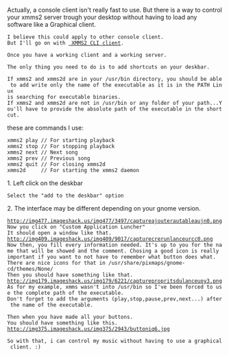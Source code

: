Actually, a console client isn't really fast to use.
But there is a way to control your xmms2 server trough your desktop without having to load any software like a Graphical client.

 I believe this could apply to other console client.
 But I'll go on with [[Client:XMMS2 CLI client | XMMS2 CLI client]].

 Once you have a working client and a working server.

 The only thing you need to do is to add shortcuts on your deskbar.

 If xmms2 and xmms2d are in your /usr/bin directory, you should be able to add write only the name of the executable as it is in the PATH Linux 
 is searching for executable binaries.
 If xmms2 and xmms2d are not in /usr/bin or any folder of your path...You'll have to provide the absolute path of the executable in the shortcut.

these are commands I use:
 xmms2 play // For starting playback
 xmms2 stop // For stopping playback
 xmms2 next // Next song
 xmms2 prev // Previous song
 xmms2 quit // For closing xmms2d
 xmms2d     // For starting the xmms2 daemon

; 1. Left click on the deskbar
 Select the "add to the deskbar" option

; 2. The interface may be different depending on your gnome version.
 http://img477.imageshack.us/img477/3497/captureajouterautableaujn0.png
 Now you click on "Custom Application Luncher"
 It should open a window like that.
 http://img409.imageshack.us/img409/9017/capturecrerunlanceurcc0.png
 Now then, you fill every information needed. It's up to you for the name that will be showed and the comment. Chosing a good icon is really important if you want to not have to remember what button does what. 
 There are nice icons for that in /usr/share/pixmaps/gnome-cd/themes/None/ 
 Then you should have something like that.
 http://img179.imageshack.us/img179/6221/capturepropritsdulanceuoy3.png
 As for my example, xmms wasn't into /usr/bin so I've been forced to use the complete path of the executable.
 Don't forget to add the arguments (play,stop,pause,prev,next...) after the name of the executable.

 Then when you have made all your buttons.
 You should have something like this. 
 http://img375.imageshack.us/img375/2943/buttoniq6.jpg

 So with that, i can control my music without having to use a graphical client. :)